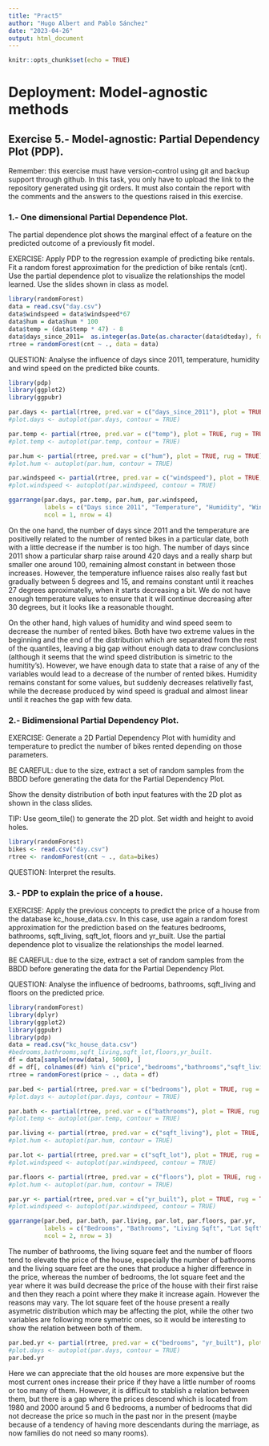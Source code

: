 ```yaml
---
title: "Pract5"
author: "Hugo Albert and Pablo Sánchez"
date: "2023-04-26"
output: html_document
---
```


```r
knitr::opts_chunk$set(echo = TRUE)
```

# Deployment: Model-agnostic methods

## Exercise 5.- Model-agnostic: Partial Dependency Plot (PDP).

Remember: this exercise must have version-control using git and backup support through github. In this task, you only have to upload the link to the repository generated using git orders. It must also contain the report with the comments and the answers to the questions raised in this exercise.

### 1.- One dimensional Partial Dependence Plot.
The partial dependence plot shows the marginal effect of a feature on the predicted outcome of a previously fit model. 

EXERCISE:
Apply PDP to the regression example of predicting bike rentals. Fit a random forest approximation for the prediction of bike rentals (cnt). Use the partial dependence plot to visualize the relationships the model learned. Use the slides shown in class as model.  
```r
library(randomForest)
data = read.csv("day.csv")
data$windspeed = data$windspeed*67
data$hum = data$hum * 100
data$temp = (data$temp * 47) - 8
data$days_since_2011=  as.integer(as.Date(as.character(data$dteday), format="%Y-%m-%d")- as.Date(as.character("2011-01-01"), format="%Y-%m-%d"))
rtree = randomForest(cnt ~ ., data = data)

```

QUESTION:
Analyse the influence of days since 2011, temperature, humidity and wind speed on the predicted bike counts.

```r
library(pdp)
library(ggplot2)
library(ggpubr)

par.days <- partial(rtree, pred.var = c("days_since_2011"), plot = TRUE, rug = TRUE)
#plot.days <- autoplot(par.days, contour = TRUE)

par.temp <- partial(rtree, pred.var = c("temp"), plot = TRUE, rug = TRUE)
#plot.temp <- autoplot(par.temp, contour = TRUE)

par.hum <- partial(rtree, pred.var = c("hum"), plot = TRUE, rug = TRUE)
#plot.hum <- autoplot(par.hum, contour = TRUE)

par.windspeed <- partial(rtree, pred.var = c("windspeed"), plot = TRUE, rug = TRUE)
#plot.windspeed <- autoplot(par.windspeed, contour = TRUE)

ggarrange(par.days, par.temp, par.hum, par.windspeed, 
          labels = c("Days since 2011", "Temperature", "Humidity", "Wind Speed"),
          ncol = 1, nrow = 4)
```

On the one hand, the number of days since 2011 and the temperature are positivelly related to the number of 
rented bikes in a particular date, both with a little decrease if the number is too high. The number of days since 2011
show a particular sharp raise around 420 days and a really sharp but smaller one around 100, remaining almost constant in between those increases.
However, the temperature influence raises also really fast but gradually between 5 degrees and 15, and remains constant until it reaches 27 degrees aproximatelly,
when it starts decreasing a bit. We do not have enough temperature values to ensure that it will continue decreasing after 30 degrees, but it looks like a reasonable thought.

On the other hand, high values of humidity and wind speed seem to decrease the number of rented bikes.
Both have two extreme values in the beginning and the end of the distribution which are separated from the rest of the quantiles, leaving a big gap without enough data to draw conclusions (although it seems that the wind speed distribution is simetric to the humitity's).
However, we have enough data to state that a raise of any of the variables would lead to a decrease of the number of rented bikes.
Humidity remains constant for some values, but suddenly decreases relativelly fast, while the decrease produced by wind speed is gradual and almost linear until it reaches the gap with few data.


### 2.- Bidimensional Partial Dependency Plot.
EXERCISE:
Generate a 2D Partial Dependency Plot with humidity and temperature to predict the number of bikes rented depending on those parameters.

BE CAREFUL: due to the size, extract a set of random samples from the BBDD before generating the data for the Partial Dependency Plot. 

Show the density distribution of both input features with the 2D plot as shown in the class slides. 

TIP: Use geom_tile() to generate the 2D plot. Set width and height to avoid holes. 

```r
library(randomForest)
bikes <- read.csv("day.csv")
rtree <- randomForest(cnt ~ ., data=bikes)


```

QUESTION:
Interpret the results.

### 3.- PDP to explain the price of a house.
EXERCISE:
Apply the previous concepts to predict the price of a house from the database kc_house_data.csv. 
In this case, use again a random forest approximation for the prediction based on the features bedrooms, 
bathrooms, sqft_living, sqft_lot, floors and yr_built. 
Use the partial dependence plot to visualize the relationships the model learned.

BE CAREFUL: due to the size, extract a set of random samples from the BBDD before generating the data for the Partial Dependency Plot. 

QUESTION:
Analyse the influence of bedrooms, bathrooms, sqft_living and floors on the predicted price.

```r
library(randomForest)
library(dplyr)
library(ggplot2)
library(ggpubr)
library(pdp)
data = read.csv("kc_house_data.csv")
#bedrooms,bathrooms,sqft_living,sqft_lot,floors,yr_built.
df = data[sample(nrow(data), 5000), ]
df = df[, colnames(df) %in% c("price","bedrooms","bathrooms","sqft_living","sqft_lot","floors","yr_built")]
rtree = randomForest(price ~ ., data = df)

```


```r
par.bed <- partial(rtree, pred.var = c("bedrooms"), plot = TRUE, rug = TRUE)
#plot.days <- autoplot(par.days, contour = TRUE)

par.bath <- partial(rtree, pred.var = c("bathrooms"), plot = TRUE, rug = TRUE)
#plot.temp <- autoplot(par.temp, contour = TRUE)

par.living <- partial(rtree, pred.var = c("sqft_living"), plot = TRUE, rug = TRUE)
#plot.hum <- autoplot(par.hum, contour = TRUE)

par.lot <- partial(rtree, pred.var = c("sqft_lot"), plot = TRUE, rug = TRUE)
#plot.windspeed <- autoplot(par.windspeed, contour = TRUE)

par.floors <- partial(rtree, pred.var = c("floors"), plot = TRUE, rug = TRUE)
#plot.hum <- autoplot(par.hum, contour = TRUE)

par.yr <- partial(rtree, pred.var = c("yr_built"), plot = TRUE, rug = TRUE)
#plot.windspeed <- autoplot(par.windspeed, contour = TRUE)

ggarrange(par.bed, par.bath, par.living, par.lot, par.floors, par.yr, 
          labels = c("Bedrooms", "Bathrooms", "Living Sqft", "Lot Sqft", "Floors", "Year Built"),
          ncol = 2, nrow = 3)
```

The number of bathrooms, the living square feet and the number of floors tend to elevate the price of the house, especially the number of bathrooms and the living square feet are the ones that produce a higher difference in the price, 
whereas the number of bedrooms, the lot square feet and the year where it was build decrease the price of the house with their first raise and then they reach a point where they make it increase again.
However the reasons may vary. The lot square feet of the house present a really asymetric distribution which may be affecting the plot, while the other two variables are following more symetric ones, 
so it would be interesting to show the relation between both of them.

```r
par.bed.yr <- partial(rtree, pred.var = c("bedrooms", "yr_built"), plot = TRUE, rug = TRUE)
#plot.days <- autoplot(par.days, contour = TRUE)
par.bed.yr
```

Here we can appreciate that the old houses are more expensive but the most current ones increase their price if they have a little number of rooms or too many of them.
However, it is difficult to stablish a relation between them, but there is a gap where the prices descend which is located from 1980 and 2000 around 5 and 6 bedrooms, 
a number of bedrooms that did not decrease the price so much in the past nor in the present (maybe because of a tendency of having more descendants during the marriage, as now families do not need so many rooms).